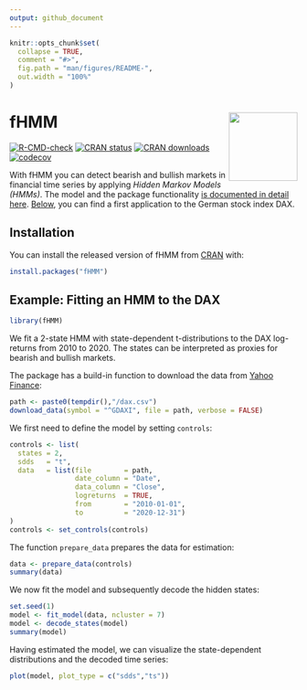 ```yaml
---
output: github_document
---
```


<!-- README.md is generated from README.Rmd. Please edit that file -->

```r
knitr::opts_chunk$set(
  collapse = TRUE,
  comment = "#>",
  fig.path = "man/figures/README-",
  out.width = "100%"
)
```

# fHMM <img src="man/figures/sticker.png" align="right" alt="" width="120" />

<!-- badges: start -->
[![R-CMD-check](https://github.com/loelschlaeger/fHMM/workflows/R-CMD-check/badge.svg)](https://github.com/loelschlaeger/fHMM/actions)
[![CRAN status](https://www.r-pkg.org/badges/version-last-release/fHMM)](https://www.r-pkg.org/badges/version-last-release/fHMM)
[![CRAN downloads](https://cranlogs.r-pkg.org/badges/grand-total/fHMM)](https://cranlogs.r-pkg.org/badges/grand-total/fHMM)
[![codecov](https://codecov.io/gh/loelschlaeger/fHMM/branch/master/graph/badge.svg?token=OYU22T74DV)](https://codecov.io/gh/loelschlaeger/fHMM)
<!-- badges: end -->

With fHMM you can detect bearish and bullish markets in financial time series by applying *Hidden Markov Models (HMMs)*. The model and the package functionality [is documented in detail here](https://loelschlaeger.de/fHMM/articles/). [Below](example-fitting-an-hmm-to-the-dax), you can find a first application to the German stock index DAX.

## Installation

You can install the released version of fHMM from [CRAN](https://CRAN.R-project.org) with:

```r
install.packages("fHMM")
```

## Example: Fitting an HMM to the DAX

```r
library(fHMM)
```

We fit a 2-state HMM with state-dependent t-distributions to the DAX log-returns from 2010 to 2020. The states can be interpreted as proxies for bearish and bullish markets.

The package has a build-in function to download the data from [Yahoo Finance](https://finance.yahoo.com/):

```r
path <- paste0(tempdir(),"/dax.csv")
download_data(symbol = "^GDAXI", file = path, verbose = FALSE)
```

We first need to define the model by setting `controls`:

```r
controls <- list(
  states = 2,
  sdds   = "t",
  data   = list(file        = path,
                date_column = "Date",
                data_column = "Close",
                logreturns  = TRUE,
                from        = "2010-01-01",
                to          = "2020-12-31")
)
controls <- set_controls(controls)
```

The function `prepare_data` prepares the data for estimation:

```r
data <- prepare_data(controls)
summary(data)
```

We now fit the model and subsequently decode the hidden states:

```r
set.seed(1)
model <- fit_model(data, ncluster = 7)
model <- decode_states(model)
summary(model)
```

Having estimated the model, we can visualize the state-dependent distributions and the decoded time series:

```r
plot(model, plot_type = c("sdds","ts"))
```



